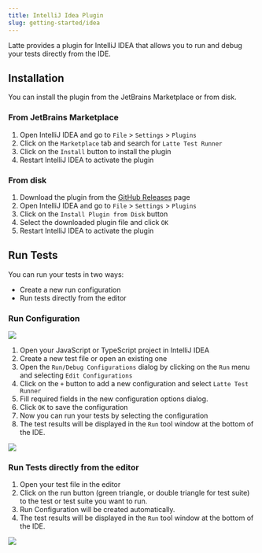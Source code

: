 ```yaml
---
title: IntelliJ Idea Plugin
slug: getting-started/idea
---
```


Latte provides a plugin for IntelliJ IDEA that allows you to run and debug your tests directly from the IDE.

## Installation

You can install the plugin from the JetBrains Marketplace or from disk.

### From JetBrains Marketplace

1. Open IntelliJ IDEA and go to `File` > `Settings` > `Plugins`
2. Click on the `Marketplace` tab and search for `Latte Test Runner`
3. Click on the `Install` button to install the plugin
4. Restart IntelliJ IDEA to activate the plugin

### From disk

1. Download the plugin from the [GitHub Releases](https://github.com/olton/latte/releases) page
2. Open IntelliJ IDEA and go to `File` > `Settings` > `Plugins`
3. Click on the `Install Plugin from Disk` button
4. Select the downloaded plugin file and click `OK`
5. Restart IntelliJ IDEA to activate the plugin

## Run Tests

You can run your tests in two ways:
+ Create a new run configuration
+ Run tests directly from the editor

### Run Configuration

![](../../../assets/latte-plugin/add-configuration-menu.png)

1. Open your JavaScript or TypeScript project in IntelliJ IDEA
2. Create a new test file or open an existing one
3. Open the `Run/Debug Configurations` dialog by clicking on the `Run` menu and selecting `Edit Configurations`
4. Click on the `+` button to add a new configuration and select `Latte Test Runner`
5. Fill required fields in the new configuration options dialog.
6. Click `OK` to save the configuration
7. Now you can run your tests by selecting the configuration
8. The test results will be displayed in the `Run` tool window at the bottom of the IDE.

![](../../../assets/latte-plugin/empty-configuration.png)

### Run Tests directly from the editor

1. Open your test file in the editor
2. Click on the run button (green triangle, or double triangle for test suite) to the test or test suite you want to run.
3. Run Configuration will be created automatically.
4. The test results will be displayed in the `Run` tool window at the bottom of the IDE.

![](../../../assets/latte-plugin/editor-runners.png)
